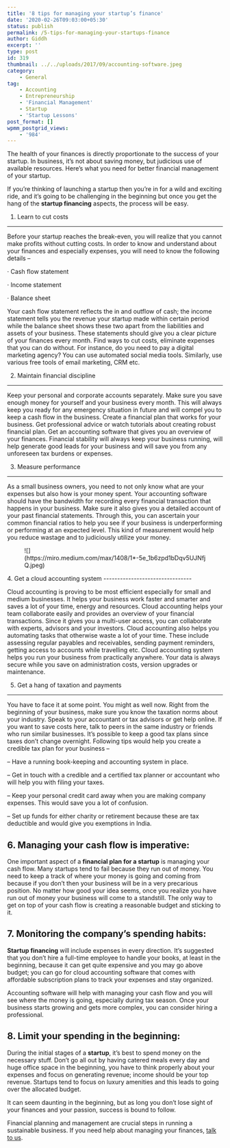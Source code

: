 ```yaml
---
title: '8 tips for managing your startup’s finance'
date: '2020-02-26T09:03:00+05:30'
status: publish
permalink: /5-tips-for-managing-your-startups-finance
author: Giddh
excerpt: ''
type: post
id: 319
thumbnail: ../../uploads/2017/09/accounting-software.jpeg
category:
    - General
tag:
    - Accounting
    - Entrepreneurship
    - 'Financial Management'
    - Startup
    - 'Startup Lessons'
post_format: []
wpmm_postgrid_views:
    - '984'
---
```

The health of your finances is directly proportionate to the success of your startup. In business, it’s not about saving money, but judicious use of available resources. Here’s what you need for better financial management of your startup.

If you’re thinking of launching a startup then you’re in for a wild and exciting ride, and it’s going to be challenging in the beginning but once you get the hang of the **startup financing** aspects, the process will be easy.

1. Learn to cut costs
---------------------

Before your startup reaches the break-even, you will realize that you cannot make profits without cutting costs. In order to know and understand about your finances and especially expenses, you will need to know the following details –

· Cash flow statement

· Income statement

· Balance sheet

Your cash flow statement reflects the in and outflow of cash; the income statement tells you the revenue your startup made within certain period while the balance sheet shows these two apart from the liabilities and assets of your business. These statements should give you a clear picture of your finances every month. Find ways to cut costs, eliminate expenses that you can do without. For instance, do you need to pay a digital marketing agency? You can use automated social media tools. Similarly, use various free tools of email marketing, CRM etc.

2. Maintain financial discipline
--------------------------------

Keep your personal and corporate accounts separately. Make sure you save enough money for yourself and your business every month. This will always keep you ready for any emergency situation in future and will compel you to keep a cash flow in the business. Create a financial plan that works for your business. Get professional advice or watch tutorials about creating robust financial plan. Get an accounting software that gives you an overview of your finances. Financial stability will always keep your business running, will help generate good leads for your business and will save you from any unforeseen tax burdens or expenses.

3. Measure performance
----------------------

As a small business owners, you need to not only know what are your expenses but also how is your money spent. Your accounting software should have the bandwidth for recording every financial transaction that happens in your business. Make sure it also gives you a detailed account of your past financial statements. Through this, you can ascertain your common financial ratios to help you see if your business is underperforming or performing at an expected level. This kind of measurement would help you reduce wastage and to judiciously utilize your money.

<figure class="wp-block-image size-large">![](https://miro.medium.com/max/1408/1*-5e_1b6zpd1bDqv5UJNfjQ.jpeg)</figure>4. Get a cloud accounting system
--------------------------------

Cloud accounting is proving to be most efficient especially for small and medium businesses. It helps your business work faster and smarter and saves a lot of your time, energy and resources. Cloud accounting helps your team collaborate easily and provides an overview of your financial transactions. Since it gives you a multi-user access, you can collaborate with experts, advisors and your investors. Cloud accounting also helps you automating tasks that otherwise waste a lot of your time. These include assessing regular payables and receivables, sending payment reminders, getting access to accounts while travelling etc. Cloud accounting system helps you run your business from practically anywhere. Your data is always secure while you save on administration costs, version upgrades or maintenance.

5. Get a hang of taxation and payments
--------------------------------------

You have to face it at some point. You might as well now. Right from the beginning of your business, make sure you know the taxation norms about your industry. Speak to your accountant or tax advisors or get help online. If you want to save costs here, talk to peers in the same industry or friends who run similar businesses. It’s possible to keep a good tax plans since taxes don’t change overnight. Following tips would help you create a credible tax plan for your business –

– Have a running book-keeping and accounting system in place.

– Get in touch with a credible and a certified tax planner or accountant who will help you with filing your taxes.

– Keep your personal credit card away when you are making company expenses. This would save you a lot of confusion.

– Set up funds for either charity or retirement because these are tax deductible and would give you exemptions in India.

**6. Managing your cash flow is imperative:**
---------------------------------------------

One important aspect of a **financial plan for a startup** is managing your cash flow. Many startups tend to fail because they run out of money. You need to keep a track of where your money is going and coming from because if you don’t then your business will be in a very precarious position. No matter how good your idea seems, once you realize you have run out of money your business will come to a standstill. The only way to get on top of your cash flow is creating a reasonable budget and sticking to it.

**7. Monitoring the company’s spending habits:**
------------------------------------------------

**Startup financing** will include expenses in every direction. It’s suggested that you don’t hire a full-time employee to handle your books, at least in the beginning, because it can get quite expensive and you may go above budget; you can go for cloud accounting software that comes with affordable subscription plans to track your expenses and stay organized.

Accounting software will help with managing your cash flow and you will see where the money is going, especially during tax season. Once your business starts growing and gets more complex, you can consider hiring a professional.

**8. Limit your spending in the beginning:**
--------------------------------------------

During the initial stages of a **startup**, it’s best to spend money on the necessary stuff. Don’t go all out by having catered meals every day and huge office space in the beginning, you have to think properly about your expenses and focus on generating revenue; income should be your top revenue. Startups tend to focus on luxury amenities and this leads to going over the allocated budget.

It can seem daunting in the beginning, but as long you don’t lose sight of your finances and your passion, success is bound to follow.

Financial planning and management are crucial steps in running a sustainable business. If you need help about managing your finances, [talk to us](https://giddh.com/).